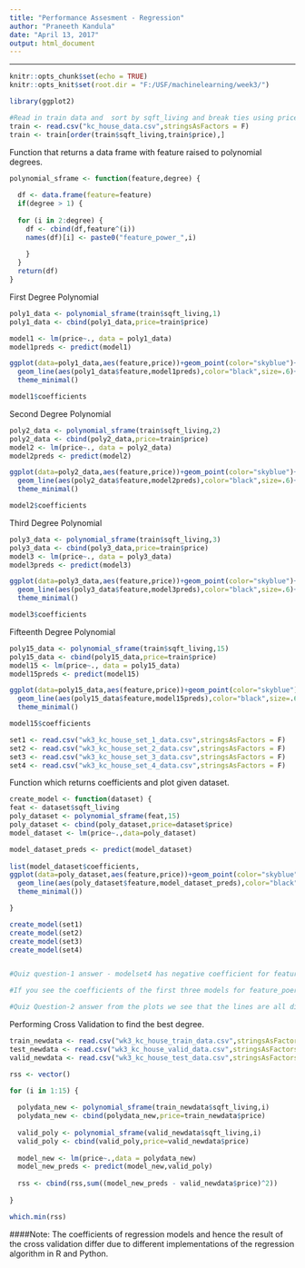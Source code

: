 ```yaml
---
title: "Performance Assesment - Regression"
author: "Praneeth Kandula"
date: "April 13, 2017"
output: html_document
---
```

***
```r
knitr::opts_chunk$set(echo = TRUE)
knitr::opts_knit$set(root.dir = "F:/USF/machinelearning/week3/")
```

```r
library(ggplot2)

#Read in train data and  sort by sqft_living and break ties using price.
train <- read.csv("kc_house_data.csv",stringsAsFactors = F)
train <- train[order(train$sqft_living,train$price),]

```

Function that returns a data frame with feature raised to polynomial degrees.
```r

polynomial_sframe <- function(feature,degree) {
  
  df <- data.frame(feature=feature)
  if(degree > 1) {
  
  for (i in 2:degree) {
    df <- cbind(df,feature^(i))
    names(df)[i] <- paste0("feature_power_",i)
   
    }  
  }
  return(df)
}
```

First Degree Polynomial
```r

poly1_data <- polynomial_sframe(train$sqft_living,1)
poly1_data <- cbind(poly1_data,price=train$price)

model1 <- lm(price~., data = poly1_data)
model1preds <- predict(model1)

ggplot(data=poly1_data,aes(feature,price))+geom_point(color="skyblue")+
  geom_line(aes(poly1_data$feature,model1preds),color="black",size=.6)+
  theme_minimal()

model1$coefficients

```

Second Degree Polynomial
```r
poly2_data <- polynomial_sframe(train$sqft_living,2)
poly2_data <- cbind(poly2_data,price=train$price)
model2 <- lm(price~., data = poly2_data)
model2preds <- predict(model2)

ggplot(data=poly2_data,aes(feature,price))+geom_point(color="skyblue")+
  geom_line(aes(poly2_data$feature,model2preds),color="black",size=.6)+
  theme_minimal()

model2$coefficients
```

Third Degree Polynomial
```r
poly3_data <- polynomial_sframe(train$sqft_living,3)
poly3_data <- cbind(poly3_data,price=train$price)
model3 <- lm(price~., data = poly3_data)
model3preds <- predict(model3)

ggplot(data=poly3_data,aes(feature,price))+geom_point(color="skyblue")+
  geom_line(aes(poly3_data$feature,model3preds),color="black",size=.6)+
  theme_minimal()

model3$coefficients
```

Fifteenth Degree Polynomial
```r
poly15_data <- polynomial_sframe(train$sqft_living,15)
poly15_data <- cbind(poly15_data,price=train$price)
model15 <- lm(price~., data = poly15_data)
model15preds <- predict(model15)

ggplot(data=poly15_data,aes(feature,price))+geom_point(color="skyblue")+
  geom_line(aes(poly15_data$feature,model15preds),color="black",size=.6)+
  theme_minimal()

model15$coefficients
```

```r
set1 <- read.csv("wk3_kc_house_set_1_data.csv",stringsAsFactors = F)
set2 <- read.csv("wk3_kc_house_set_2_data.csv",stringsAsFactors = F)
set3 <- read.csv("wk3_kc_house_set_3_data.csv",stringsAsFactors = F)
set4 <- read.csv("wk3_kc_house_set_4_data.csv",stringsAsFactors = F)

```

Function which returns coefficients and plot given dataset.
```r
create_model <- function(dataset) {
feat <- dataset$sqft_living  
poly_dataset <- polynomial_sframe(feat,15)
poly_dataset <- cbind(poly_dataset,price=dataset$price)
model_dataset <- lm(price~.,data=poly_dataset)

model_dataset_preds <- predict(model_dataset)
 
list(model_dataset$coefficients,
ggplot(data=poly_dataset,aes(feature,price))+geom_point(color="skyblue")+
  geom_line(aes(poly_dataset$feature,model_dataset_preds),color="black",size=.6)+
  theme_minimal())

}


```

```r
create_model(set1)
create_model(set2)
create_model(set3)
create_model(set4)


#Quiz question-1 answer - modelset4 has negative coefficient for feature_power_15 while the remaining three models have a positive sign.

#If you see the coefficients of the first three models for feature_poer_15, they are actually NA, this is because lm function in R recognises that the variable is linearly dependent on the other variables provided and hence does not get any new information from that variable, hence it eliminates it.

#Quiz Question-2 answer from the plots we see that the lines are all different for the four sets.


```

Performing Cross Validation to find the best degree.
```r

train_newdata <- read.csv("wk3_kc_house_train_data.csv",stringsAsFactors = F)
test_newdata <- read.csv("wk3_kc_house_valid_data.csv",stringsAsFactors = F)
valid_newdata <- read.csv("wk3_kc_house_test_data.csv",stringsAsFactors = F)

rss <- vector()

for (i in 1:15) {
  
  polydata_new <- polynomial_sframe(train_newdata$sqft_living,i)
  polydata_new <- cbind(polydata_new,price=train_newdata$price)
  
  valid_poly <- polynomial_sframe(valid_newdata$sqft_living,i)
  valid_poly <- cbind(valid_poly,price=valid_newdata$price)
  
  model_new <- lm(price~.,data = polydata_new)
  model_new_preds <- predict(model_new,valid_poly)
  
  rss <- cbind(rss,sum((model_new_preds - valid_newdata$price)^2))
  
}

which.min(rss)
```


####Note: The coefficients of regression models and hence the result of the cross validation differ due to different implementations of the regression algorithm in R and Python. 
